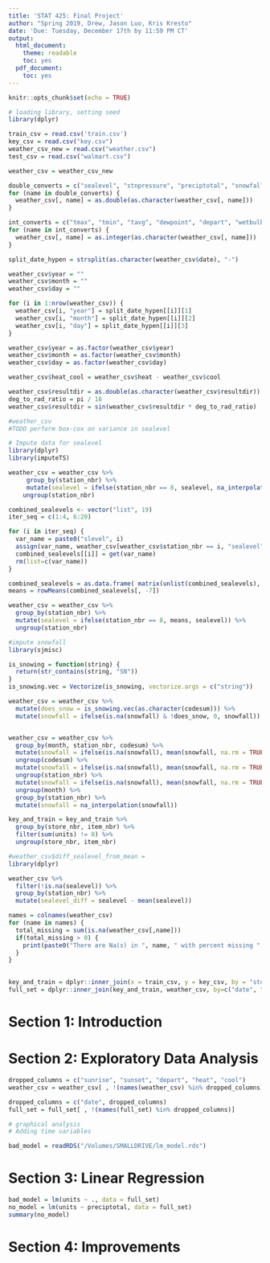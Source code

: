 ```yaml
---
title: 'STAT 425: Final Project'
author: "Spring 2019, Drew, Jason Luo, Kris Kresto"
date: 'Due: Tuesday, December 17th by 11:59 PM CT'
output:
  html_document:
    theme: readable
    toc: yes
  pdf_document:
    toc: yes
---
```


```r
knitr::opts_chunk$set(echo = TRUE)
```




```r
# loading library, setting seed 
library(dplyr)
```


```r
train_csv = read.csv('train.csv')
key_csv = read.csv("key.csv")
weather_csv_new = read.csv("weather.csv")
test_csv = read.csv("walmart.csv")
```

```r
weather_csv = weather_csv_new

double_converts = c("sealevel", "stnpressure", "preciptotal", "snowfall", "resultspeed", "avgspeed")
for (name in double_converts) {
  weather_csv[, name] = as.double(as.character(weather_csv[, name]))
}

int_converts = c("tmax", "tmin", "tavg", "dewpoint", "depart", "wetbulb", "heat", "cool")
for (name in int_converts) {
  weather_csv[, name] = as.integer(as.character(weather_csv[, name]))
}

split_date_hypen = strsplit(as.character(weather_csv$date), "-")

weather_csv$year = ""
weather_csv$month = ""
weather_csv$day = ""

for (i in 1:nrow(weather_csv)) {
  weather_csv[i, "year"] = split_date_hypen[[i]][1]
  weather_csv[i, "month"] = split_date_hypen[[i]][2]
  weather_csv[i, "day"] = split_date_hypen[[i]][3]
}

weather_csv$year = as.factor(weather_csv$year)
weather_csv$month = as.factor(weather_csv$month)
weather_csv$day = as.factor(weather_csv$day)

weather_csv$heat_cool = weather_csv$heat - weather_csv$cool

weather_csv$resultdir = as.double(as.character(weather_csv$resultdir))
deg_to_rad_ratio = pi / 18
weather_csv$resultdir = sin(weather_csv$resultdir * deg_to_rad_ratio)

#weather_csv
#TODO perform box-cox on variance in sealevel
```


```r
# Impute data for sealevel
library(dplyr)
library(imputeTS)

weather_csv = weather_csv %>%
     group_by(station_nbr) %>%
     mutate(sealevel = ifelse(station_nbr == 8, sealevel, na_interpolation(sealevel))) %>%
    ungroup(station_nbr)

combined_sealevels <- vector("list", 19)
iter_seq = c(1:4, 6:20)

for (i in iter_seq) {
  var_name = paste0("slevel", i)
  assign(var_name, weather_csv[weather_csv$station_nbr == i, "sealevel"])
  combined_sealevels[[i]] = get(var_name)
  rm(list=c(var_name))
}

combined_sealevels = as.data.frame( matrix(unlist(combined_sealevels), ncol = 19) )
means = rowMeans(combined_sealevels[, -7])

weather_csv = weather_csv %>%
  group_by(station_nbr) %>%
  mutate(sealevel = ifelse(station_nbr == 8, means, sealevel)) %>%
  ungroup(station_nbr)
```

```r
#impute snowfall
library(sjmisc)

is_snowing = function(string) {
  return(str_contains(string, "SN"))
}
is_snowing.vec = Vectorize(is_snowing, vectorize.args = c("string"))

weather_csv = weather_csv %>%
  mutate(does_snow = is_snowing.vec(as.character(codesum))) %>%
  mutate(snowfall = ifelse(is.na(snowfall) & !does_snow, 0, snowfall))


weather_csv = weather_csv %>%
  group_by(month, station_nbr, codesum) %>%
  mutate(snowfall = ifelse(is.na(snowfall), mean(snowfall, na.rm = TRUE), snowfall)) %>%
  ungroup(codesum) %>%
  mutate(snowfall = ifelse(is.na(snowfall), mean(snowfall, na.rm = TRUE), snowfall)) %>%
  ungroup(station_nbr) %>%
  mutate(snowfall = ifelse(is.na(snowfall), mean(snowfall, na.rm = TRUE), snowfall)) %>%
  ungroup(month) %>%
  group_by(station_nbr) %>%
  mutate(snowfall = na_interpolation(snowfall))
```

```r
key_and_train = key_and_train %>%
  group_by(store_nbr, item_nbr) %>%
  filter(sum(units) != 0) %>%
  ungroup(store_nbr, item_nbr)
```


```r
#weather_csv$diff_sealevel_from_mean = 
library(dplyr)

weather_csv %>%
  filter(!is.na(sealevel)) %>%
  group_by(station_nbr) %>%
  mutate(sealevel_diff = sealevel - mean(sealevel))

names = colnames(weather_csv)
for (name in names) {
  total_missing = sum(is.na(weather_csv[,name]))
  if(total_missing > 0) {
    print(paste0("There are Na(s) in ", name, " with percent missing ", 100* total_missing / nrow(weather_csv), "%"))
  }
}
  
```


```r
key_and_train = dplyr::inner_join(x = train_csv, y = key_csv, by = "store_nbr")
full_set = dplyr::inner_join(key_and_train, weather_csv, by=c("date", "station_nbr"))
```




# Section 1: Introduction 



# Section 2: Exploratory Data Analysis 

```r

dropped_columns = c("sunrise", "sunset", "depart", "heat", "cool")
weather_csv = weather_csv[ , !(names(weather_csv) %in% dropped_columns)]

dropped_columns = c("date", dropped_columns)
full_set = full_set[ , !(names(full_set) %in% dropped_columns)]

# graphical analysis 
# Adding time variables 
```

```r
bad_model = readRDS("/Volumes/SMALLDRIVE/lm_model.rds")
```


# Section 3: Linear Regression 

```r
bad_model = lm(units ~ ., data = full_set)
no_model = lm(units ~ preciptotal, data = full_set)
summary(no_model)
```

# Section 4: Improvements

